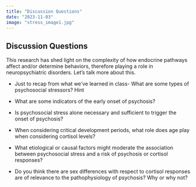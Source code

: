 ```yaml
---
title: "Discussion Questions"
date: "2023-11-03"
image: "stress_image1.jpg"
---
```


## Discussion Questions

This research has shed light on the complexity of how endocrine pathways affect and/or determine behaviors, therefore playing a role in neuropsychiatric disorders. Let's talk more about this.​ ​

-   Just to recap from what we've learned in class- What are some types of psychosocial stressors? Hint​

-   What are some indicators of the early onset of psychosis?​

-   Is psychosocial stress alone necessary and sufficient to trigger the onset of psychosis? ​

-   When considering critical development periods, what role does age play when considering cortisol levels?​

-   What etiological or causal factors might moderate the association between psychosocial stress and a risk of psychosis or cortisol responses? ​

-   Do you think there are sex differences with respect to cortisol responses are of relevance to the pathophysiology of psychosis? Why or why not?​

